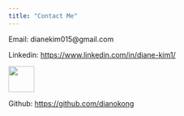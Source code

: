 ```yaml
---
title: "Contact Me"
---
```


Email: dianekim015\@gmail.com

Linkedin: <https://www.linkedin.com/in/diane-kim1/>

![](https://github.githubassets.com/assets/GitHub-Mark-ea2971cee799.png){width="51"}

Github: [https://github.com/dianokong](https://github.com/KapilKhanal)
